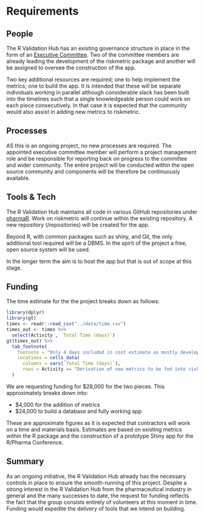# Requirements
<!-- 
An idea of what is required to make the project actually happen
-->
<!-- In this project the R Validation Hub will lead a project that will: -->

<!-- 1. Build upon the riskmetric R package, adding further metrics as identified by the R Validation Hub on our website.   -->
<!-- 2. Construct an associated risk assessment app that will -->
<!--     a. Provide a front end for the collection of metrics via riskmetric including visualisations and comparison metrics -->
<!--     b. Store automated metrics and assessor comments within a structured database -->
<!--     c. Enable the generation of risk assessment reports -->



## People
<!--
Who needs to be involved, what's the proposed structure, what will it take to get their involvement?
-->
The R Validation Hub has an existing governance structure in place in the form of an [Executive Committee](https://www.pharmar.org/who/).  Two of the committee members are already leading the development of the riskmetric package and another will be assigned to oversee the construction of the app.  

Two key additional resources are required; one to help implement the metrics; one to build the app.  It is intended that these will be separate individuals working in parallel although considerable slack has been built into the timelines such that a single knowledgeable person could work on each piece consecutively.  In that case it is expected that the community would also assist in adding new metrics to riskmetric.

## Processes
<!-- 
What processes need to be put in place e.g. codes of conduct, regular ISC meetings, handover to the community at large?
-->
AS this is an ongoing project, no new processes are required.  The appointed executive committee member will perform a project management role and be responsible for reporting back on progress to the committee and wider community.  The entire project will be conducted within the open source community and components will be therefore be continuously available.

## Tools & Tech
<!--
What is going to be needed to deliver this project? 

Will cloud computing be used - if yes are there are necessary components that will be deciding factors between providers?

Are there tools or tech that don't exist that will be produced to facilitate the project?
-->
The R Validation Hub maintains all code in various GitHub repositories under [pharmaR](https://github.com/pharmaR).  Work on riskmetric will continue within the existing repository.  A new repository (/repositories) will be created for the app.

Beyond R, with common packages such as shiny, and Git, the only additional tool required will be a DBMS.  In the spirit of the project a free, open source system will be used.

In the longer term the aim is to host the app but that is out of scope at this stage.

## Funding
<!-- 
[TO DO] THE GUIDANCE IS PRETTY UNCLEAR, ESP IN LIGHT OF GABOR'S PROPOSAL VS AWARD SIZE

-->

The time estimate for the the project breaks down as follows:

```r
library(dplyr)
library(gt)
times <- readr::read_csv("../data/time.csv")
times_out <- times %>%
  select(Activity , `Total Time (days)`)
gt(times_out) %>%
  tab_footnote(
    footnote = "Only 4 days included in cost estimate as mostly developed by the community",
    locations = cells_data(
      columns = vars(`Total Time (days)`),
      rows = Activity == "Derivation of new metrics to be fed into riskmetric, including testing")
  )
```


We are requesting funding for $28,000 for the two pieces.  This approximately breaks down into:

* $4,000 for the addition of metrics
* $24,000 to build a database and fully working app

These are approximate figures as it is expected that contractors will work on a time and materials basis.  Estimates are based on existing metrics within the R package and the construction of a prototype Shiny app for the R/Pharma Conference.

## Summary
<!--
A summary of the requirements that contextualises the costs
-->
As an ongoing initiative, the R Validation Hub already has the necessary controls in place to ensure the smooth-running of this project.  Despite a strong interest in the R Validation Hub from the pharmaceutical industry in general and the many successes to date, the request for funding reflects the fact that the group consists entirely of volunteers at this moment in time.  Funding would expedite the delivery of tools that we intend on building.
